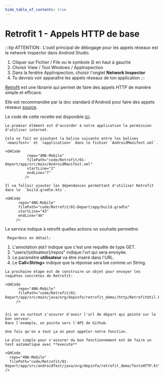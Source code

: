 ```yaml
---
hide_table_of_contents: true
---
```


# Retrofit 1 - Appels HTTP de base

:::tip
ATTENTION : L'outil principal de débogage pour les appels réseaux est le network inspector dans Android Studio.
1. Cliquer sur Fichier / File ou le symbole  ☰ en haut à gauche
2. Choisir View / Tool Windows / AppInspection
3. Dans la fenêtre AppInspection, choisir l'onglet **Network Inspector**
4. Tu devrais voir apparaître les appels réseaux de ton application
:::

[Retrofit](https://square.github.io/retrofit/) est une librairie qui permet de faire des appels HTTP de manière simple et efficace.

Elle est recommandée par la doc standard d'Android pour faire des appels réseaux [source](https://developer.android.com/codelabs/basic-android-kotlin-compose-getting-data-internet?hl=fr#0).

Le code de cette recette est disponible [ici](https://github.com/departement-info-cem/4N6-Mobile/tree/main/code/Retrofit/01-Depart/).

<Tabs queryString="recette-string">
  <TabItem value="AndroidManifest.xml" label="AndroidManifest.xml">

    Le premier élément est d'accorder à notre application la permission d'utiliser internet.

    Cela se fait en ajoutant la balise suivante entre les balises `<manifest>` et `<application>` dans le fichier `AndroidManifest.xml`.

    <GHCode
              repo="4N6-Mobile"
              filePath="code/Retrofit/01-Depart/app/src/main/AndroidManifest.xml"
              startLine="2"
              endLine="7"
             />

  </TabItem>
  <TabItem value="build.gradle" label="build.gradle">

    Il va falloir ajouter les dépendances permettant d'utiliser Retrofit dans le  `build.gradle.kts`.

    <GHCode
          repo="4N6-Mobile"
          filePath="code/Retrofit/01-Depart/app/build.gradle"
          startLine="43"
          endLine="46"
         />

  </TabItem>
  <TabItem value="Service.kt" label="Service.kt">
    Le service indique à retrofit quelles actions on souhaite permettre:
    <GHCode
      repo="4N6-Mobile"
      filePath="code/Retrofit/01-Depart/app/src/main/java/org/depinfo/retrofit_demo/http/Service.kt"
     />

     Regardons en détail:

1. L'annotation `@GET` indique que c'est une requête de type GET.
2. "users/\{utilisateur\}/repos" indique l'url qui sera envoyée.
3. Le paramètre **utilisateur** va être inséré dans l'URL.
4. Le **Call\<String\>** indique que la réponse sera lue comme un String.

  </TabItem>
  <TabItem value="RetrofitUtil.kt" label="RetrofitUtil.kt">

    La prochaine étape est de construire un objet pour envoyer les requêtes concrètes de Retrofit:

    <GHCode
          repo="4N6-Mobile"
          filePath="code/Retrofit/01-Depart/app/src/main/java/org/depinfo/retrofit_demo//http/RetrofitUtil.kt"
         />


    Ici on va surtout s'assurer d'avoir l'url de départ qui pointe sur le bon serveur.
    Dans l'exemple, on pointe vers l'API de Github.

  </TabItem>
  <TabItem value="TestsHTTP.kt" label="TestsHTTP.kt">

    Une fois qu'on a tout ça on peut appeler notre fonction.

    Le plus simple pour s'assurer du bon fonctionnement est de faire un test automatique avec **execute**

    <GHCode
      repo="4N6-Mobile"
      filePath="code/Retrofit/01-Depart/app/src/androidTest/java/org/depinfo/retrofit_demo/TestsHTTP.kt"
    />

  </TabItem>
</Tabs>
